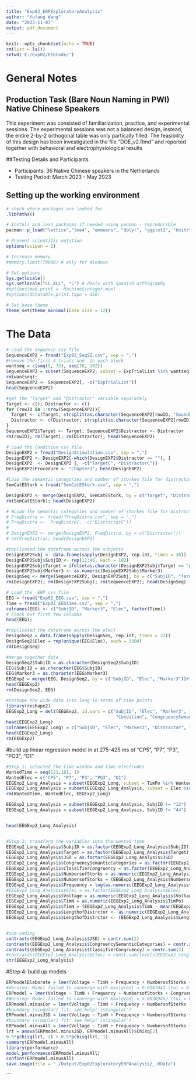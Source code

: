 ```yaml
---
title: "Exp02_ERPExploratoryAnalysis"
author: "Yufang Wang"
date: "2023-11-07"
output: pdf_document
---
```

```r
knitr::opts_chunk$set(echo = TRUE)
rm(list = ls())
setwd('E:/Exp02/EEGCode/')
```

# General Notes {.tabset}
## Production Task (Bare Noun Naming in PWI) Native Chinese Speakers
This experiment was consisted of familiarization, practice, and experimental sessions. The experimental sessions was not a balanced design, instead, the entire 2-by-2 orthogonal table was only partically filled. The feasibility of this design has been investigated in the file "DOE_v2.Rmd" and reported together with behavioral and electrophysiological results

##Testing Details and Participants

* Participants: 36 Native Chinese speakers in the Netherlands
* Testing Period: March 2023 - May 2023

## Setting up the working environment

```r
# check where packages are looked for
.libPaths()

# Install and load packages if needed using pacman - reproducible
pacman::p_load("lattice","lme4", "emmeans", "dplyr", "ggplot2", "knitr", "printr", "kableExtra", "plotly", "extrafont", "devtools", "tibble", "effects", "tidyverse", "lmerTest", "car", "patchwork", "DHARMa", "tidyr", "data.table", "ggsignif", "sjPlot", "ggeffects", "broom.mixed", "fst")

# Prevent scientific notation
options(scipen = 2)

# Increase memory
#memory.limit(70000) # only for Windows

# Set options
Sys.getlocale()
Sys.setlocale("LC_ALL", "C") # deals with Spanish orthography
#options(max.print = .Machine$integer.max)
#options(datatable.print.topn = 450)

# Set base theme
theme_set(theme_minimal(base_size = 12))
```

# The Data {.tabset}

```r
# Load the Sequence csv file
SequenceEXP2 = fread("Exp02_SeqSI.csv", sep = ",")
#remove the first 4 trials and  in each block
wantseq = c(seq(5, 73), seq(78, 102))
SequenceEXP2 = subset(SequenceEXP2, subset = ExpTrialList %in% wantseq)
rm(wantseq);
SequenceEXP2 <- SequenceEXP2[, -c("ExpTrialList")]
head(SequenceEXP2)

#get the "Target" and "Distractor" variable separately
Target <- c(); Distractor <- c()
for (rowID in 1:nrow(SequenceEXP2)){
  Target <- c(Target, strsplit(as.character(SequenceEXP2[rowID, "SoundFile_Name"]), '_')[[1]][1])
  Distractor <- c(Distractor, strsplit(as.character(SequenceEXP2[rowID, "SoundFile_Name"]), '_')[[1]][2])
}
SequenceEXP2$Target <- Target; SequenceEXP2$Distractor <- Distractor 
rm(rowID); rm(Target); rm(Distractor); head(SequenceEXP2)

# Load the Condition csv file
DesignEXP2 = fread("DesignStimulation.csv", sep = ",")
DesignEXP2 <- DesignEXP2[-which(DesignEXP2$Distractor == ""), ]
DesignEXP2  <- DesignEXP2 [, -c("TargetC", "DistractorC")]
DesignEXP2$Procedure <- "Chapter3"; head(DesignEXP2)

#Load the semantic categories and number of storkes file for distractors
SemCatEStork = fread("SemCatEStork.csv", sep = ",")

DesignEXP2 <- merge(DesignEXP2, SemCatEStork, by = c("Target", "Distractor", "ClassifierCongruency", "JSD", "NumbersofStorks"))
rm(SemCatEStork); head(DesignEXP2)

# #Load the semantic categories and number of storkes file for distractors
# FreqDistra <- fread("FreqDistra.csv", sep = ",")
# FreqDistra <-  FreqDistra[, -c("DistractorC")]
# 
# DesignEXP2 <- merge(DesignEXP2, FreqDistra, by = c("Distractor"))
# rm(FreqDistra); head(DesignEXP2)

#replicated the dateframe across the subjects
DesignEXP2Subj <- data.frame(sapply(DesignEXP2, rep.int, times = 36))
DesignEXP2Subj$SubjID <- rep(11:46, each = 102)
DesignEXP2Subj$Target = ifelse(as.character(DesignEXP2Subj$Targe) == "Alarm clock", "Alarmclock", as.character(DesignEXP2Subj$Targe))
DesignEXP2Subj$Marker3 <- as.numeric(DesignEXP2Subj$Marker3)
DesignSeq <- merge(SequenceEXP2, DesignEXP2Subj, by = c("SubjID", "Target", "Distractor", "Procedure", "Marker3"))
rm(DesignEXP2); rm(DesignEXP2Subj); rm(SequenceEXP2); head(DesignSeq)

# Load the  ERP csv file
EEG = fread("Exp02_EEG.csv", sep = ",")
Time = fread("Exp02_EEGtime.csv", sep = ",")
colnames(EEG) <- c("SubjID", "Marker3", "Elec", factor(Time))
# Check out first few columns
head(EEG); 

#replicated the dateframe across the elect
DesignSeq2 = data.frame(sapply(DesignSeq, rep.int, times = 32))
DesignSeq2$Elec = rep(unique(EEG$Elec), each = 3384)
rm(DesignSeq)

#merge together data
DesignSeq2$SubjID = as.character(DesignSeq2$SubjID)
EEG$SubjID = as.character(EEG$SubjID)
EEG$Marker3 = as.character(EEG$Marker3)
EEGExp2 = merge(EEG, DesignSeq2, by = c("SubjID", "Elec", "Marker3"))#the difference in row numbers is due to the excluding the warming-up trials
head(EEGExp2)
rm(DesignSeq2, EEG)

#reshape the wide data into long in terms of time points
library(reshape2)
EEGExp2_Long = melt(EEGExp2, id.vars = c("SubjID", "Elec", "Marker3", "Distractor", "Procedure", "Target", "SoundFile_Name", "ClassifierCongruency", "JSD", "JSDValue",
                                          "Condition", "CongruencySemanticCategories", "NumbersofStorks", "Frequency", "LengthofDistrctor"))
head(EEGExp2_Long)
colnames(EEGExp2_Long) = c("SubjID", "Elec", "Marker3", "Distractor", "Procedure", "Target", "SoundFile_Name", "ClassifierCongruency", "JSD", "JSDValue", "Condition", "CongruencySemanticCategories", "NumbersofStorks", "Frequency", "LengthofDistrctor", "TimPo", "Voltage")
head(EEGExp2_Long)
rm(EEGExp2)
```

#build up linear regression model in at 275-425 ms of "CP5", "P7", "P3", "PO3", "O1"
```r
#Step 1: selected the time window and time electrodes
WantedTime = seq(121,161, 1)
WantedElec = c("CP5", "P7", "P3", "PO3", "O1")
EEGExp2_Long_Analysis = subset(EEGExp2_Long, subset = TimPo %in% WantedTime)
EEGExp2_Long_Analysis = subset(EEGExp2_Long_Analysis, subset = Elec %in% WantedElec)
rm(WantedTime, WantedElec, EEGExp2_Long)

EEGExp2_Long_Analysis = subset(EEGExp2_Long_Analysis, SubjID != "12")
EEGExp2_Long_Analysis = subset(EEGExp2_Long_Analysis, SubjID != "44")


head(EEGExp2_Long_Analysis)


#Step 2: transform the variables into the wanted type
EEGExp2_Long_Analysis$SubjID = as.factor(EEGExp2_Long_Analysis$SubjID)
EEGExp2_Long_Analysis$Target = as.factor(EEGExp2_Long_Analysis$Target)
EEGExp2_Long_Analysis$JSD = as.factor(EEGExp2_Long_Analysis$JSD)
EEGExp2_Long_Analysis$CongruencySemanticCategories = as.factor(EEGExp2_Long_Analysis$CongruencySemanticCategories)
EEGExp2_Long_Analysis$ClassifierCongruency = as.factor(EEGExp2_Long_Analysis$ClassifierCongruency)
EEGExp2_Long_Analysis$NumbersofStorks = as.numeric(EEGExp2_Long_Analysis$NumbersofStorks)
EEGExp2_Long_Analysis$NumbersofStorks = (EEGExp2_Long_Analysis$NumbersofStorks - mean(EEGExp2_Long_Analysis$NumbersofStorks))/sd(EEGExp2_Long_Analysis$NumbersofStorks)
EEGExp2_Long_Analysis$Frequency = log(as.numeric(EEGExp2_Long_Analysis$Frequency))
#EEGExp2_Long_Analysis$Elec = as.factor(EEGExp2_Long_Analysis$Elec)
EEGExp2_Long_Analysis$Voltage = as.numeric(EEGExp2_Long_Analysis$Voltage)
EEGExp2_Long_Analysis$TimN = as.numeric(EEGExp2_Long_Analysis$TimPo)
EEGExp2_Long_Analysis$TimN = (EEGExp2_Long_Analysis$TimN - mean(EEGExp2_Long_Analysis$TimN))/sd(EEGExp2_Long_Analysis$TimN)
EEGExp2_Long_Analysis$LengthofDistrctor <- as.numeric(EEGExp2_Long_Analysis$LengthofDistrctor)
EEGExp2_Long_Analysis$LengthofDistrctor <- (EEGExp2_Long_Analysis$LengthofDistrctor - mean(EEGExp2_Long_Analysis$LengthofDistrctor))/sd(EEGExp2_Long_Analysis$LengthofDistrctor)


#sum coding
contrasts(EEGExp2_Long_Analysis$JSD) = contr.sum(2)
contrasts(EEGExp2_Long_Analysis$CongruencySemanticCategories) = contr.sum(2) 
contrasts(EEGExp2_Long_Analysis$ClassifierCongruency) = contr.sum(2)
#contrasts(EEGExp2_Long_Analysis$Elec) = contr.sum(levels(EEGExp2_Long_Analysis$Elec))
str(EEGExp2_Long_Analysis)
```

#Step 4: build up models
```r
ERPmodelElaborate = lmer(Voltage ~ TimN + Frequency + NumbersofStorks + CongruencySemanticCategories + LengthofDistrctor + ClassifierCongruency + JSD + CongruencySemanticCategories:ClassifierCongruency + (ClassifierCongruency + JSD|SubjID) + (ClassifierCongruency + JSD|Target), data = EEGExp2_Long_Analysis)
#Warning: Model failed to converge with max|grad| = 0.0107442 (tol = 0.002, component 1)
ERPmodel = lmer(Voltage ~ TimN + Frequency + NumbersofStorks + CongruencySemanticCategories + LengthofDistrctor + ClassifierCongruency + JSD + CongruencySemanticCategories:ClassifierCongruency + (ClassifierCongruency + JSD|SubjID) + (1|Target), data = EEGExp2_Long_Analysis)
#Warning: Model failed to converge with max|grad| = 0.00369462 (tol = 0.002, component 1)
ERPmodel.minusCor = lmer(Voltage ~ TimN + Frequency + NumbersofStorks + CongruencySemanticCategories + LengthofDistrctor + ClassifierCongruency + JSD + CongruencySemanticCategories:ClassifierCongruency + (ClassifierCongruency + JSD||SubjID) + (1|Target), data = EEGExp2_Long_Analysis)
#boundary (singular) fit: see help('isSingular')
ERPmodel.minusJSD = lmer(Voltage ~ TimN + Frequency + NumbersofStorks + CongruencySemanticCategories + LengthofDistrctor + ClassifierCongruency + JSD + CongruencySemanticCategories:ClassifierCongruency + (ClassifierCongruency|SubjID) + (1|Target), data = EEGExp2_Long_Analysis)
#boundary (singular) fit: see help('isSingular')
ERPmodel.minusAll = lmer(Voltage ~ TimN + Frequency + NumbersofStorks + CongruencySemanticCategories + LengthofDistrctor + ClassifierCongruency + JSD + CongruencySemanticCategories:ClassifierCongruency + (1|SubjID) + (1|Target), data = EEGExp2_Long_Analysis)
lrt = anova(ERPmodel.minusJSD, ERPmodel.minusAll)$Chisq[2]
0.5*pchisq(lrt, 2) + 0.5*pchisq(lrt, 1)
summary(ERPmodel.minusAll)
library(performance)
model_performance(ERPmodel.minusAll)
confint(ERPmodel.minusAll)
save.image(file = "./Output/Exp02ExploratoryERPAnalysis2_.RData")
```
```